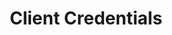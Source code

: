 ---
title: "Client Credentials"
description: "Please find the client_id and client_secret for the Hackathon below."
---